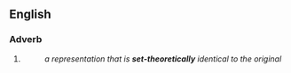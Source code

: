 ==English==

===Adverb===
{{en-adv|-|head=[[set]]-[[theoretically]]}}

# {{alternative spelling of|set theoretically}}
#: ''a representation that is '''set-theoretically''' identical to the original''